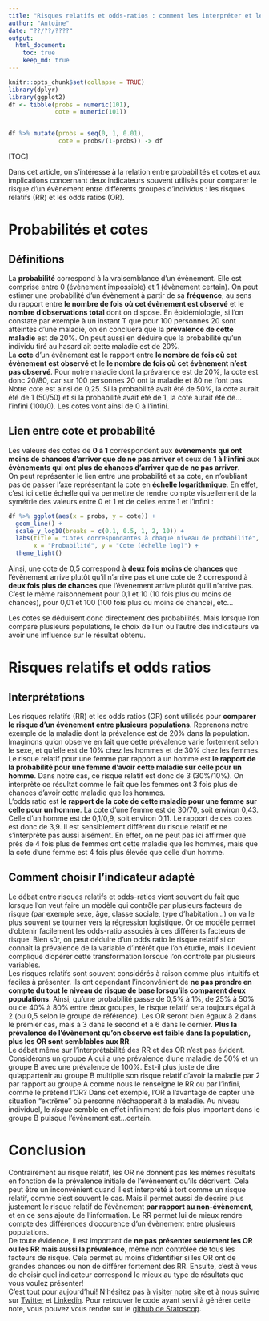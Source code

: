 ```yaml
---
title: "Risques relatifs et odds-ratios : comment les interpréter et les comparer?"
author: "Antoine"
date: "??/??/????"
output: 
  html_document:
    toc: true
    keep_md: true
---
```


```r
knitr::opts_chunk$set(collapse = TRUE)
library(dplyr)
library(ggplot2)
df <- tibble(probs = numeric(101),
             cote = numeric(101))


df %>% mutate(probs = seq(0, 1, 0.01),
              cote = probs/(1-probs)) -> df


```

[TOC]\

Dans cet article, on s'intéresse à la relation entre probabilités et cotes et aux implications concernant deux indicateurs souvent utilisés pour comparer le risque d'un évènement entre différents groupes d'individus : les risques relatifs (RR) et les odds ratios (OR). 
 
# Probabilités et cotes  

## Définitions  

La __probabilité__ correspond à la vraisemblance d'un évènement. Elle est comprise entre 0 (évènement impossible) et 1 (évènement certain). On peut estimer une probabilité d'un évènement à partir de sa __fréquence__, au sens du rapport entre __le nombre de fois où cet évènement est observé__ et le __nombre d'observations total__ dont on dispose. En épidémiologie, si l'on constate par exemple à un instant T que pour 100 personnes 20 sont atteintes d'une maladie, on en concluera que la __prévalence de cette maladie__ est de 20%. On peut aussi en déduire que la probabilité qu'un individu tiré au hasard ait cette maladie est de 20%.  
La __cote__ d'un évènement est le rapport entre __le nombre de fois où cet évènement est observé__ et le __le nombre de fois où cet évènement n'est pas observé__. Pour notre maladie dont la prévalence est de 20%, la cote est donc 20/80, car sur 100 personnes 20 ont la maladie et 80 ne l'ont pas. Notre cote est ainsi de 0,25. Si la probabilité avait été de 50%, la cote aurait été de 1 (50/50) et si la probabilité avait été de 1, la cote aurait été de... l'infini (100/0). Les cotes vont ainsi de 0 à l'infini. 

## Lien entre cote et probabilité  

Les valeurs des cotes de __0 à 1__ correspondent aux __évènements qui ont moins de chances d'arriver que de ne pas arriver__ et ceux de __1 à l'infini__ aux __évènements qui ont plus de chances d'arriver que de ne pas arriver__.   
On peut représenter le lien entre une probabilité et sa cote, en n'oubliant pas de passer l'axe représentant la cote en __échelle logarithmique__. En effet, c'est ici cette échelle qui va permettre de rendre compte visuellement de la symétrie des valeurs entre 0 et 1 et de celles entre 1 et l'infini :  

```r
df %>% ggplot(aes(x = probs, y = cote)) + 
  geom_line() + 
  scale_y_log10(breaks = c(0.1, 0.5, 1, 2, 10)) + 
  labs(title = "Cotes correspondantes à chaque niveau de probabilité",
       x = "Probabilité", y = "Cote (échelle log)") + 
  theme_light()
```

Ainsi, une cote de 0,5 correspond à __deux fois moins de chances__ que l'évènement arrive plutôt qu'il n'arrive pas et une cote de 2 correspond à __deux fois plus de chances__ que l'évènement arrive plutôt qu'il n'arrive pas. C'est le même raisonnement pour 0,1 et 10 (10 fois plus ou moins de chances), pour 0,01 et 100 (100 fois plus ou  moins de chance), etc...  

Les cotes se déduisent donc directement des probabilités. Mais lorsque l'on compare plusieurs populations, le choix de l'un ou l'autre des indicateurs va avoir une influence sur le résultat obtenu.    

# Risques relatifs et odds ratios   

## Interprétations

Les risques relatifs (RR) et les odds ratios (OR) sont utilisés pour __comparer le risque d'un évènement entre plusieurs populations__. Reprenons notre exemple de la maladie dont la prévalence est de 20% dans la population. Imaginons qu'on observe en fait que cette prévalence varie fortement selon le sexe, et qu'elle est de 10% chez les hommes et de 30% chez les femmes.  
Le risque relatif pour une femme par rapport à un homme est __le rapport de la probabilité pour une femme d'avoir cette maladie sur celle pour un homme__. Dans notre cas, ce risque relatif est donc de 3 (30%/10%). On interprète ce résultat comme le fait que les femmes ont 3 fois plus de chances d'avoir cette maladie que les hommes.  
L'odds ratio est __le rapport de la cote de cette maladie pour une femme sur celle pour un homme__. La cote d'une femme est de 30/70, soit environ 0,43. Celle d'un homme est de 0,1/0,9, soit environ 0,11. Le rapport de ces cotes est donc de 3,9. Il est sensiblement différent du risque relatif et ne s'interprète pas aussi aisément. En effet, on ne peut pas ici affirmer que près de 4 fois plus de femmes ont cette maladie que les hommes, mais que la cote d'une femme est 4 fois plus élevée que celle d'un homme.  

## Comment choisir l'indicateur adapté  

Le débat entre risques relatifs et odds-ratios vient souvent du fait que lorsque l'on veut faire un modèle qui contrôle par plusieurs facteurs de risque (par exemple sexe, âge, classe sociale, type d'habitation...) on va le plus souvent se tourner vers la régression logistique. Or ce modèle permet d'obtenir facilement les odds-ratio associés à ces différents facteurs de risque. Bien sûr, on peut déduire d'un odds ratio le risque relatif si on connaît la prévalence de la variable d'intérêt que l'on étudie, mais il devient compliqué d'opérer cette transformation lorsque l'on contrôle par plusieurs variables.  
Les risques relatifs sont souvent considérés à raison comme plus intuitifs et faciles à présenter. Ils ont cependant l'inconvénient de __ne pas prendre en compte du tout le niveau de risque de base lorsqu'ils comparent deux populations__. Ainsi, qu'une probabilité passe de 0,5% à 1%, de 25% à 50% ou de 40% à 80% entre deux groupes, le risque relatif sera toujours égal à 2 (ou 0,5 selon le groupe de référence). Les OR seront bien égaux à 2 dans le premier cas, mais à 3 dans le second et à 6 dans le dernier. __Plus la prévalence de l'évènement qu'on observe est faible dans la population, plus les OR sont semblables aux RR__.  
Le débat même sur l'interprétabilité des RR et des OR n'est pas évident. Considérons un groupe A qui a une prévalence d'une maladie de 50% et un groupe B avec une prévalence de 100%. Est-il plus juste de dire qu'appartenir au groupe B multiplie son risque relatif d'avoir la maladie par 2 par rapport au groupe A comme nous le renseigne le RR ou par l'infini, comme le prétend l'OR? Dans cet exemple, l'OR a l'avantage de capter une situation "extrême" où personne n'échapperait à la maladie. Au niveau individuel, le _risque_ semble en effet infiniment de fois plus important dans le groupe B puisque l'évènement est...certain.
 
# Conclusion  
Contrairement au risque relatif, les OR ne donnent pas les mêmes résultats en fonction de la prévalence initiale de l'évènement qu'ils décrivent. Cela peut être un inconvénient quand il est interprété à tort comme un risque relatif, comme c'est souvent le cas. Mais il permet aussi de décrire plus justement le risque relatif de l'évènement __par rapport au non-évènement__, et en ce sens ajoute de l'information. Le RR permet lui de mieux rendre compte des différences d'occurence d'un évènement entre plusieurs populations.  
De toute évidence, il est important de __ne pas présenter seulement les OR ou les RR mais aussi la prévalence__, même non contrôlée de tous les facteurs de risque. Cela permet au moins d'identifier si les OR ont de grandes chances ou non de différer fortement des RR. Ensuite, c'est à vous de choisir quel indicateur correspond le mieux au type de résultats que vous voulez présenter!   
C'est tout pour aujourd'hui! N'hésitez pas à [visiter notre site](https://www.statoscop.fr) et à nous suivre sur [Twitter](https://twitter.com/stato_scop) et [Linkedin](https://www.linkedin.com/company/statoscop). Pour retrouver le code ayant servi à générer cette note, vous pouvez vous rendre sur le [github de Statoscop](https://github.com/Statoscop/notebooks-blog).  
